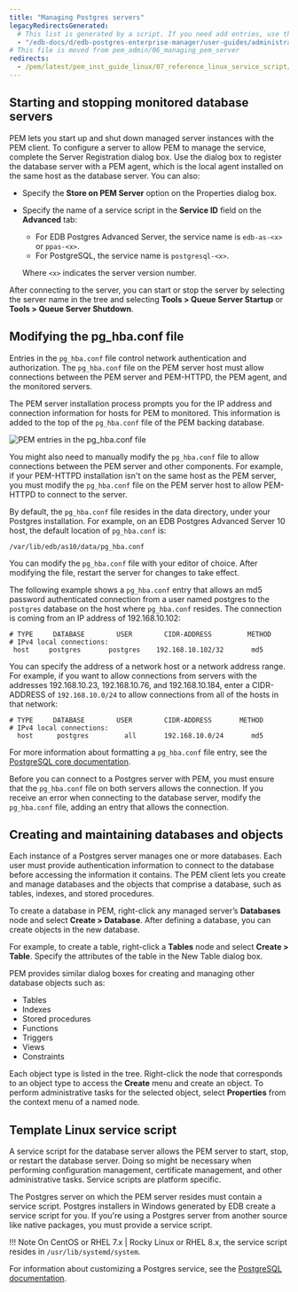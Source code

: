 ```yaml
---
title: "Managing Postgres servers"
legacyRedirectsGenerated:
  # This list is generated by a script. If you need add entries, use the `legacyRedirects` key.
  - "/edb-docs/d/edb-postgres-enterprise-manager/user-guides/administrators-guide/8.0/managing_pem_server.html"
# This file is moved from pem_admin/06_managing_pem_server
redirects:
  - /pem/latest/pem_inst_guide_linux/07_reference_linux_service_script/
---
```


<div id="managing_pem_server" class="registered_link"></div>

## Starting and stopping monitored database servers

PEM lets you start up and shut down managed server instances with the PEM client. To configure a server to allow PEM to manage the service, complete the Server Registration dialog box. Use the dialog box to register the database server with a PEM agent, which is the local agent installed on the same host as the database server. You can also:

-   Specify the **Store on PEM Server** option on the Properties dialog box.

-   Specify the name of a service script in the **Service ID** field on the **Advanced** tab:

    -   For EDB Postgres Advanced Server, the service name is `edb-as-<x>` or `ppas-<x>`.
    -   For PostgreSQL, the service name is `postgresql-<x>`.

    Where `<x>` indicates the server version number.

After connecting to the server, you can start or stop the server by selecting the server name in the tree and selecting **Tools > Queue Server Startup** or **Tools > Queue Server Shutdown**.


## Modifying the pg_hba.conf file

Entries in the `pg_hba.conf` file control network authentication and authorization. The `pg_hba.conf` file on the PEM server host must allow connections between the PEM server and PEM-HTTPD, the PEM agent, and the monitored servers.

The PEM server installation process prompts you for the IP address and connection information for hosts for PEM to monitored. This information is added to the top of the `pg_hba.conf` file of the PEM backing database.

![PEM entries in the pg_hba.conf file](images/pem_pg_hba.png)

You might also need to manually modify the `pg_hba.conf` file to allow connections between the PEM server and other components. For example, if your PEM-HTTPD installation isn't on the same host as the PEM server, you must modify the `pg_hba.conf` file on the PEM server host to allow PEM-HTTPD to connect to the server.

By default, the `pg_hba.conf` file resides in the data directory, under your Postgres installation. For example, on an EDB Postgres Advanced Server 10 host, the default location of `pg_hba.conf` is:

`/var/lib/edb/as10/data/pg_hba.conf`

You can modify the `pg_hba.conf` file with your editor of choice. After modifying the file, restart the server for changes to take effect.

The following example shows a `pg_hba.conf` entry that allows an md5 password authenticated connection from a user named postgres to the `postgres` database on the host where `pg_hba.conf` resides. The connection is coming from an IP address of 192.168.10.102:

```
# TYPE     DATABASE        USER        CIDR-ADDRESS         METHOD
# IPv4 local connections:
 host     postgres       postgres    192.168.10.102/32       md5
```

You can specify the address of a network host or a network address range. For example, if you want to allow connections from servers with the addresses 192.168.10.23, 192.168.10.76, and 192.168.10.184, enter a CIDR-ADDRESS of `192.168.10.0/24` to allow connections from all of the hosts in that network:

```
# TYPE     DATABASE        USER        CIDR-ADDRESS       METHOD
# IPv4 local connections:
  host      postgres         all       192.168.10.0/24       md5
```

For more information about formatting a `pg_hba.conf` file entry, see the [PostgreSQL core documentation](http://www.postgresql.org/docs/current/auth-pg-hba-conf.html).

Before you can connect to a Postgres server with PEM, you must ensure that the `pg_hba.conf` file on both servers allows the connection. If you receive an error when connecting to the database server, modify the `pg_hba.conf` file, adding an entry that allows the connection.

## Creating and maintaining databases and objects

Each instance of a Postgres server manages one or more databases. Each user must provide authentication information to connect to the database before accessing the information it contains. The PEM client lets you create and manage databases and the objects that comprise a database, such as tables, indexes, and stored procedures.

To create a database in PEM, right-click any managed server’s **Databases** node and select **Create > Database**. After defining a database, you can create objects in the new database.

For example, to create a table, right-click a **Tables** node and select **Create > Table**. Specify the attributes of the table in the New Table dialog box.

PEM provides similar dialog boxes for creating and managing other database objects such as:

-   Tables
-   Indexes
-   Stored procedures
-   Functions
-   Triggers
-   Views
-   Constraints

Each object type is listed in the tree. Right-click the node that corresponds to an object type to access the **Create** menu and create an object. To perform administrative tasks for the selected object, select **Properties** from the context menu of a named node.

## Template Linux service script

A service script for the database server allows the PEM server to start, stop, or restart the database server. Doing so might be necessary when performing configuration management, certificate management, and other administrative tasks. Service scripts are platform specific.

The Postgres server on which the PEM server resides must contain a service script. Postgres installers in Windows generated by EDB create a service script for you. If you're using a Postgres server from another source like native packages, you must provide a service script.

!!! Note 
  On CentOS or RHEL 7.x | Rocky Linux or RHEL 8.x, the service script resides in `/usr/lib/systemd/system`.

For information about customizing a Postgres service, see the [PostgreSQL documentation](https://www.postgresql.org/docs/current/static/server-start.html).
